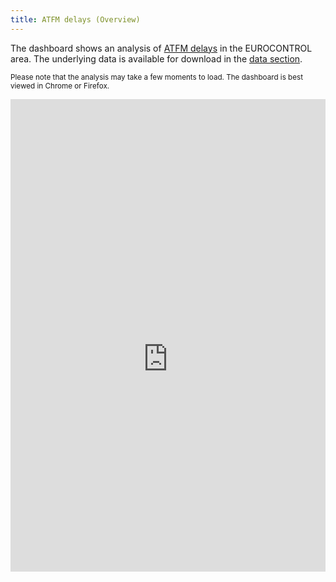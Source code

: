 ```yaml
---
title: ATFM delays (Overview)
---
```


<style type="text/css">
   
   .resp-container {
       position: relative;
       overflow: hidden;
       padding-top: 150.0%;
   }
   
   .resp-iframe {
       position: absolute;
       top: 0;
       left: 0;
       width: 100%;
       height: 110%;
       border: 0;
   }
   </style>

The dashboard shows an analysis of [ATFM delays](/definition/atfm-delay/) in the EUROCONTROL area. The underlying data is available for download in the [data section](/data/).

<small>Please note that the analysis may take a few moments to load. The dashboard is best viewed in Chrome or Firefox.</small>

<div class="resp-container"><iframe class="resp-iframe" src="https://datastudio.google.com/embed/reporting/1dwQtc8pjOg2ZSPiH3Cumbx7qU2uYODZr/page/fg9v" frameborder="0" style="border:0" allowfullscreen></iframe></div>